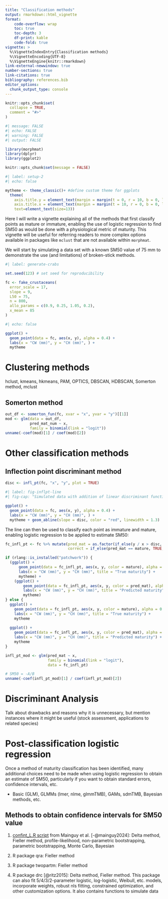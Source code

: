 ```yaml
---
title: "Classification methods"
output: rmarkdown::html_vignette
format: 
    code-overflow: wrap
    toc: true
    toc-depth: 3
    df-print: kable
    code-fold: true
vignette: >
  %\VignetteIndexEntry{Classification methods}
  %\VignetteEncoding{UTF-8}
  %\VignetteEngine{knitr::rmarkdown}
link-external-newwindow: true 
number-sections: true
link-citations: true
bibliography: references.bib
editor_options: 
  chunk_output_type: console
---
```


```r
knitr::opts_chunk$set(
  collapse = TRUE,
  comment = "#>"
)
```

```r
#| message: FALSE
#| echo: FALSE
#| warning: FALSE
#| output: FALSE

library(morphmat)
library(dplyr)
library(ggplot2)

knitr::opts_chunk$set(message = FALSE)
```

```r
#| label: setup-2
#| echo: false

mytheme <- theme_classic()+ #define custom theme for ggplots
  theme(
    axis.title.y = element_text(margin = margin(t = 0, r = 10, b = 0, l = 0)),
    axis.title.x = element_text(margin = margin(t = 10, r = 0, b = 0, l = 0)),
    text=element_text(size=13))
```

Here I will write a vignette explaining all of the methods that first classify points as mature or immature, enabling the use of logistic regression to find SM50 as would be done with a physiological metric of maturity. This vignette will be useful for referring readers to more complex options available in packages like `mclust` that are not available within `morphmat`.

We will start by simulating a data set with a known SM50 value of 75 mm to demonstrate the use (and limitations) of broken-stick methods.
```r
#| label: generate-crabs

set.seed(123) # set seed for reproducibility

fc <- fake_crustaceans(
  error_scale = 17,
  slope = 9,
  L50 = 75,
  n = 800,
  allo_params = c(0.9, 0.25, 1.05, 0.2),
  x_mean = 85
)
```

```r
#| echo: false

ggplot() +
  geom_point(data = fc, aes(x, y), alpha = 0.4) +
  labs(x = "CW (mm)", y = "CH (mm)", ) +
  mytheme
```

# Clustering methods

hclust, kmeans, hkmeans, PAM, OPTICS, DBSCAN, HDBSCAN, Somerton method, mclust

## Somerton method

```r
out_df <- somerton_fun(fc, xvar = "x", yvar = "y")[[1]]
mod <- glm(data = out_df,
           pred_mat_num ~ x,
           family = binomial(link = "logit"))
unname(-coef(mod)[1] / coef(mod)[2])
```


# Other classification methods

## Inflection point discriminant method

```r
disc <- infl_pt(fc, "x", "y", plot = TRUE)
```

```r
#| label: fig-inflpt-line
#| fig-cap: "Simulated data with addition of linear discriminant function identified via the inflection point method"

ggplot() +
  geom_point(data = fc, aes(x, y), alpha = 0.4) +
  labs(x = "CW (mm)", y = "CH (mm)", ) +
  mytheme + geom_abline(slope = disc, color = "red", linewidth = 1.3)
```

The line can then be used to classify each point as immature and mature, enabling logistic regression to be applied to estimate SM50:
```r
fc_infl_pt <- fc %>% mutate(pred_mat = as.factor(if_else(y / x > disc, 1, 0)),
                            correct = if_else(pred_mat == mature, TRUE, FALSE))
```

```r

if (rlang::is_installed("patchwork")) {
  (ggplot() +
      geom_point(data = fc_infl_pt, aes(x, y, color = mature), alpha = 0.4) +
      labs(x = "CW (mm)", y = "CH (mm)", title = "True maturity") +
      mytheme) +
    (ggplot() +
        geom_point(data = fc_infl_pt, aes(x, y, color = pred_mat), alpha = 0.4) +
        labs(x = "CW (mm)", y = "CH (mm)", title = "Predicted maturity") +
        mytheme)
} else {
  ggplot() +
    geom_point(data = fc_infl_pt, aes(x, y, color = mature), alpha = 0.4) +
    labs(x = "CW (mm)", y = "CH (mm)", title = "True maturity") +
    mytheme
  
  ggplot() +
    geom_point(data = fc_infl_pt, aes(x, y, color = pred_mat), alpha = 0.4) +
    labs(x = "CW (mm)", y = "CH (mm)", title = "Predicted maturity") +
    mytheme
}
```

```r
infl_pt_mod <- glm(pred_mat ~ x,
                   family = binomial(link = "logit"),
                   data = fc_infl_pt)

# SM50 = -A/B
unname(-coef(infl_pt_mod)[1] / coef(infl_pt_mod)[2])
```


# Discriminant Analysis

Talk about drawbacks and reasons why it is unnecessary, but mention instances where it might be useful (stock assessment, applications to related species)

# Post-classification logistic regression

Once a method of maturity classification has been identified, many additional choices need to be made when using logistic regression to obtain an estimate of SM50, particularly if you want to obtain standard errors, confidence intervals, etc.

- Basic (GLM), GLMMs (lmer, nlme, glmmTMB), GAMs, sdmTMB, Bayesian methods, etc.

## Methods to obtain confidence intervals for SM50 value

1.  [confint_L.R script](https://github.com/rafamoral/L50/blob/main/confint_L.R) from Mainguy et al. [-@mainguy2024]: Delta method, Fieller method, profile-likelihood, non-parametric bootstrapping, parametric bootstrapping, Monte Carlo, Bayesian

2.  R package qra: Fieller method

3.  R package twopartm: Fieller method

4.  R package drc [@ritz2015]: Delta method, Fieller method. This package can also fit 5/4/3/2-parameter logistic, log-logistic, Weibull, etc. models, incorporate weights, robust nls fitting, constrained optimization, and other customization options. It also contains functions to simulate data
